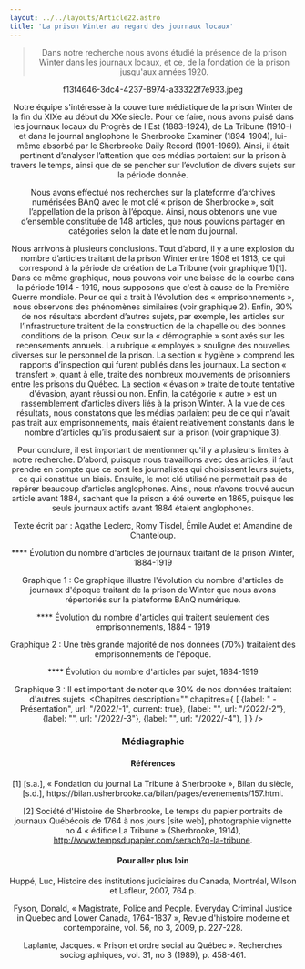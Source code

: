 ```yaml
---
layout: ../../layouts/Article22.astro
title: 'La prison Winter au regard des journaux locaux'
---
```


<Header titre="La prison Winter au regard des journaux locaux" image="/assets/img/4ef36fd0-1596-4bc6-b566-6891774e66d6.png"/>
  
<Text>
<blockquote>Dans notre recherche nous avons étudié la présence de la prison Winter dans les journaux locaux, et ce, de la fondation de la prison jusqu'aux années 1920. </blockquote>

  f13f4646-3dc4-4237-8974-a33322f7e933.jpeg

Notre équipe s'intéresse à la couverture médiatique de la prison Winter de la fin du XIXe au début du XXe siècle. Pour ce faire, nous avons puisé dans les journaux locaux du Progrès de l'Est (1883-1924), de La Tribune (1910-) et dans le journal anglophone le Sherbrooke Examiner (1894-1904), lui-même absorbé par le Sherbrooke Daily Record (1901-1969). Ainsi, il était pertinent d’analyser l’attention que ces médias portaient sur la prison à travers le temps, ainsi que de se pencher sur l’évolution de divers sujets sur la période donnée. 

Nous avons effectué nos recherches sur la plateforme d’archives numérisées BAnQ avec le mot clé « prison de Sherbrooke », soit l’appellation de la prison à l’époque. Ainsi, nous obtenons une vue d’ensemble constituée de 148 articles, que nous pouvions partager en catégories selon la date et le nom du journal. 

Nous arrivons à plusieurs conclusions. Tout d’abord, il y a une explosion du nombre d’articles traitant de la prison Winter entre 1908 et 1913, ce qui correspond à la période de création de La Tribune (voir graphique 1)[1]. Dans ce même graphique, nous pouvons voir une baisse de la courbe dans la période 1914 - 1919, nous supposons que c'est à cause de la Première Guerre mondiale. Pour ce qui a trait à l'évolution des « emprisonnements », nous observons des phénomènes similaires (voir graphique 2). Enfin, 30% de nos résultats abordent d’autres sujets, par exemple, les articles sur l’infrastructure traitent de la construction de la chapelle ou des bonnes conditions de la prison. Ceux sur la « démographie » sont axés sur les recensements annuels. La rubrique « employés » souligne des nouvelles diverses sur le personnel de la prison. La section « hygiène » comprend les rapports d’inspection qui furent publiés dans les journaux. La section « transfert », quant à elle, traite des nombreux mouvements de prisonniers entre les prisons du Québec. La section « évasion » traite de toute tentative d'évasion, ayant réussi ou non. Enfin, la catégorie « autre » est un rassemblement d’articles divers liés à la prison Winter. À la vue de ces résultats, nous constatons que les médias parlaient peu de ce qui n’avait pas trait aux emprisonnements, mais étaient relativement constants dans le nombre d’articles qu’ils produisaient sur la prison (voir graphique 3).

Pour conclure, il est important de mentionner qu'il y a  plusieurs limites à notre recherche. D’abord, puisque nous travaillons avec des articles, il faut prendre en compte que ce sont les journalistes qui choisissent leurs sujets, ce qui constitue un biais. Ensuite, le mot clé utilisé ne permettait pas de repérer beaucoup d’articles anglophones. Ainsi, nous n’avons trouvé aucun article avant 1884, sachant que la prison a été ouverte en 1865, puisque les seuls journaux actifs avant 1884 étaient anglophones.

Texte écrit par : Agathe Leclerc, Romy Tisdel, Émile Audet et Amandine de Chanteloup.

**** Évolution du nombre d'articles de journaux traitant de la prison Winter, 1884-1919

Graphique 1 : Ce graphique illustre l'évolution du nombre d'articles de journaux d'époque traitant de la prison de Winter que nous avons répertoriés sur la plateforme BAnQ numérique.

**** Évolution du nombre d'articles qui traitent seulement des emprisonnements, 1884 - 1919

Graphique 2 : Une très grande majorité de nos données (70%) traitaient des emprisonnements de l'époque.

**** Évolution du nombre d'articles par sujet, 1884-1919

Graphique 3 : Il est important de noter que 30% de nos données traitaient d'autres sujets.
</Text>
<Chapitres 
  description=""
  chapitres={
    [
      {label: " - Présentation", url: "/2022/-1", current: true},
      {label: "", url: "/2022/-2"},
      {label: "", url: "/2022/-3"},
      {label: "", url: "/2022/-4"},
    ]
  }
/>

<div class="p-24 py-12 text-sm bg-gray-400">
  <h3>Médiagraphie</h3>
<h4>Références</h4>
[1] [s.a.], « Fondation du journal La Tribune à Sherbrooke », Bilan du siècle, [s.d.], https://bilan.usherbrooke.ca/bilan/pages/evenements/157.html.

[2] Société d'Histoire de Sherbrooke, Le temps du papier portraits de journaux Québécois de 1764 à nos jours [site web], photographie vignette no 4 « édifice La Tribune » (Sherbrooke, 1914), http://www.tempsdupapier.com/serach?q-la-tribune.

<h4>Pour aller plus loin</h4>
Huppé, Luc, Histoire des institutions judiciaires du Canada, Montréal, Wilson et Lafleur, 2007, 764 p.

Fyson, Donald, « Magistrate, Police and People. Everyday Criminal Justice in Quebec and Lower Canada, 1764-1837 », Revue d'histoire moderne et contemporaine, vol. 56, no 3, 2009, p. 227-228.

Laplante, Jacques. « Prison et ordre social au Québec ». Recherches sociographiques, vol. 31, no 3 (1989), p. 458-461.

</div>